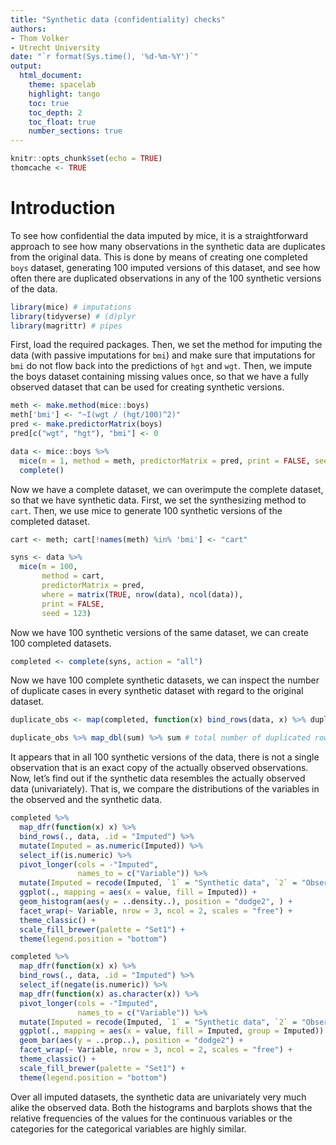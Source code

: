 ```yaml
---
title: "Synthetic data (confidentiality) checks"
authors: 
- Thom Volker
- Utrecht University
date: "`r format(Sys.time(), '%d-%m-%Y')`"
output: 
  html_document:
    theme: spacelab
    highlight: tango
    toc: true
    toc_depth: 2
    toc_float: true
    number_sections: true
---
```


```r
knitr::opts_chunk$set(echo = TRUE)
thomcache <- TRUE
```

# Introduction

To see how confidential the data imputed by mice, it is a straightforward approach to see how many observations in the synthetic data are duplicates from the original data. This is done by means of creating one completed `boys` dataset, generating 100 imputed versions of this dataset, and see how often there are duplicated observations in any of the 100 synthetic versions of the data.

```r
library(mice) # imputations
library(tidyverse) # (d)plyr
library(magrittr) # pipes
```

First, load the required packages. Then, we set the method for imputing the data (with passive imputations for `bmi`) and make sure that imputations for `bmi` do not flow back into the predictions of `hgt` and `wgt`. Then, we impute the boys dataset containing missing values once, so that we have a fully observed dataset that can be used for creating synthetic versions.

```r
meth <- make.method(mice::boys)
meth['bmi'] <- "~I(wgt / (hgt/100)^2)"
pred <- make.predictorMatrix(boys)
pred[c("wgt", "hgt"), "bmi"] <- 0

data <- mice::boys %>% 
  mice(m = 1, method = meth, predictorMatrix = pred, print = FALSE, seed = 123) %>% 
  complete()
```
Now we have a complete dataset, we can overimpute the complete dataset, so that we have synthetic data. First, we set the synthesizing method to `cart`. Then, we use mice to generate 100 synthetic versions of the completed dataset.

```r
cart <- meth; cart[!names(meth) %in% 'bmi'] <- "cart"

syns <- data %>% 
  mice(m = 100, 
       method = cart, 
       predictorMatrix = pred, 
       where = matrix(TRUE, nrow(data), ncol(data)),
       print = FALSE,
       seed = 123)
```


Now we have 100 synthetic versions of the same dataset, we can create 100 completed datasets.

```r
completed <- complete(syns, action = "all")
```

Now we have 100 complete synthetic datasets, we can inspect the number of duplicate cases in every synthetic dataset with regard to the original dataset.

```r
duplicate_obs <- map(completed, function(x) bind_rows(data, x) %>% duplicated)

duplicate_obs %>% map_dbl(sum) %>% sum # total number of duplicated rows over all 100 synthetic datasets
```

It appears that in all 100 synthetic versions of the data, there is not a single observation that is an exact copy of the actually observed observations. Now, let's find out if the synthetic data resembles the actually observed data (univariately). That is, we compare the distributions of the variables in the observed and the synthetic data.

```r
completed %>%
  map_dfr(function(x) x) %>%
  bind_rows(., data, .id = "Imputed") %>%
  mutate(Imputed = as.numeric(Imputed)) %>%
  select_if(is.numeric) %>%
  pivot_longer(cols = -"Imputed",
               names_to = c("Variable")) %>%
  mutate(Imputed = recode(Imputed, `1` = "Synthetic data", `2` = "Observed data")) %>%
  ggplot(., mapping = aes(x = value, fill = Imputed)) +
  geom_histogram(aes(y = ..density..), position = "dodge2", ) +
  facet_wrap(~ Variable, nrow = 3, ncol = 2, scales = "free") +
  theme_classic() +
  scale_fill_brewer(palette = "Set1") +
  theme(legend.position = "bottom")
```

```r
completed %>%
  map_dfr(function(x) x) %>%
  bind_rows(., data, .id = "Imputed") %>%
  select_if(negate(is.numeric)) %>%
  map_dfr(function(x) as.character(x)) %>%
  pivot_longer(cols = -"Imputed",
               names_to = c("Variable")) %>%
  mutate(Imputed = recode(Imputed, `1` = "Synthetic data", `2` = "Observed data")) %>%
  ggplot(., mapping = aes(x = value, fill = Imputed, group = Imputed)) +
  geom_bar(aes(y = ..prop..), position = "dodge2") +
  facet_wrap(~ Variable, nrow = 3, ncol = 2, scales = "free") +
  theme_classic() +
  scale_fill_brewer(palette = "Set1") +
  theme(legend.position = "bottom")
```

Over all imputed datasets, the synthetic data are univariately very much alike the observed data. Both the histograms and barplots shows that the relative frequencies of the values for the continuous variables or the categories for the categorical variables are highly similar.